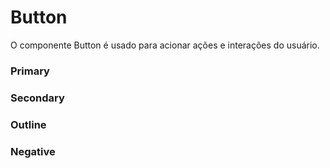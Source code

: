 

<Meta of={ButtonStories} />

# Button

O componente Button é usado para acionar ações e interações do usuário.

<Controls />

### Primary
<Canvas of={ButtonStories.Primary} />

### Secondary
<Canvas of={ButtonStories.Secondary} />

### Outline
<Canvas of={ButtonStories.Outline} />

### Negative
<Canvas of={ButtonStories.Negative} />